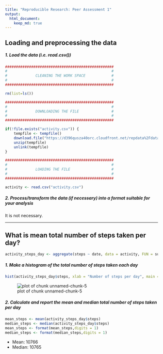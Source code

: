 ```yaml
---
title: "Reproducible Research: Peer Assessment 1"
output: 
  html_document:
    keep_md: true
---
```


## Loading and preprocessing the data
##### 1. Load the data (i.e. read.csv())

```r
##################################################
#                                                #
#             CLEANING THE WORK SPACE            #
#                                                #
##################################################

rm(list=ls())

##################################################
#                                                #
#             DOWNLOADING THE FILE               #
#                                                #
##################################################

if(!file.exists("activity.csv")) {
    tempfile <- tempfile()
    download.file("https://d396qusza40orc.cloudfront.net/repdata%2Fdata%2Factivity.zip")
    unzip(tempfile)
    unlink(tempfile)
}

##################################################
#                                                #
#             LOADING THE FILE                   #
#                                                #
##################################################

activity <- read.csv("activity.csv")
```
##### 2. Process/transform the data (if necessary) into a format suitable for your analysis

It is not necessary.

-----

## What is mean total number of steps taken per day?

```r
activity_steps_day <- aggregate(steps ~ date, data = activity, FUN = sum, na.rm = TRUE)
```

##### 1. Make a histogram of the total number of steps taken each day

```r
hist(activity_steps_day$steps, xlab = "Number of steps per day", main = "Total number of steps per day",col="grey")
```

![plot of chunk unnamed-chunk-5](figure/unnamed-chunk-5.png) 

##### 2. Calculate and report the mean and median total number of steps taken per day

```r
mean_steps <- mean(activity_steps_day$steps)
median_steps <- median(activity_steps_day$steps)
mean_steps <- format(mean_steps,digits = 1)
median_steps <- format(median_steps,digits = 1)
```
* Mean: 10766
* Median:  10765
